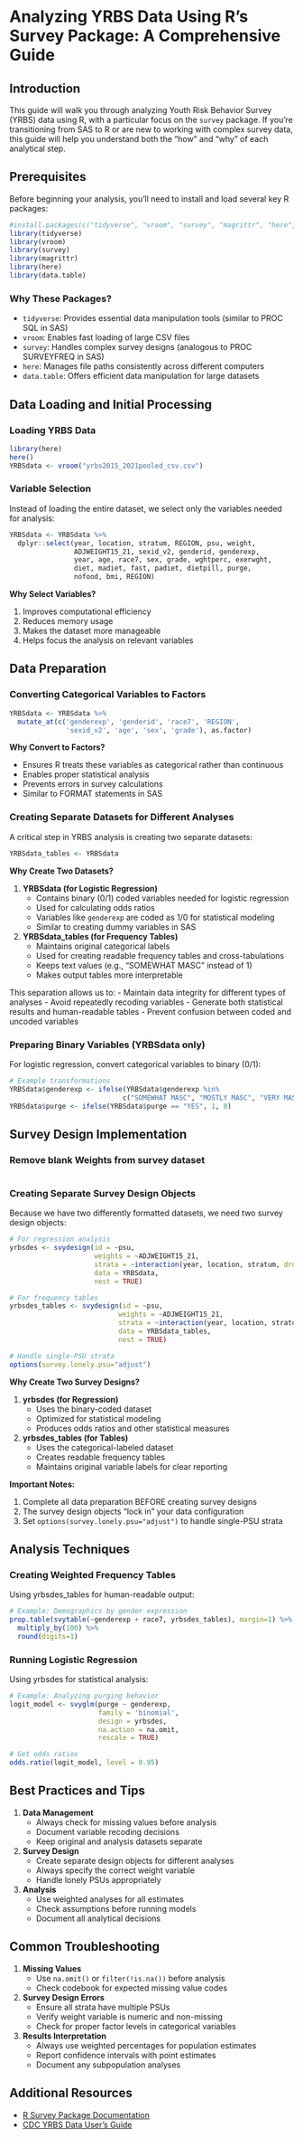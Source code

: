 # Analyzing YRBS Data Using R's Survey Package: A Comprehensive Guide

## Introduction

This guide will walk you through analyzing Youth Risk Behavior Survey (YRBS) data using R, with a particular focus on the `survey` package. If you're transitioning from SAS to R or are new to working with complex survey data, this guide will help you understand both the "how" and "why" of each analytical step.

## Prerequisites

Before beginning your analysis, you'll need to install and load several key R packages:

```{r}
#install.packages(c("tidyverse", "vroom", "survey", "magrittr", "here", "data.table"))
library(tidyverse)
library(vroom)
library(survey)
library(magrittr)
library(here)
library(data.table)
```

### Why These Packages?

- `tidyverse`: Provides essential data manipulation tools (similar to PROC SQL in SAS)
- `vroom`: Enables fast loading of large CSV files
- `survey`: Handles complex survey designs (analogous to PROC SURVEYFREQ in SAS)
- `here`: Manages file paths consistently across different computers
- `data.table`: Offers efficient data manipulation for large datasets

## Data Loading and Initial Processing

### Loading YRBS Data

```{r}
library(here)
here()
YRBSdata <- vroom("yrbs2015_2021pooled_csv.csv")
```

### Variable Selection

Instead of loading the entire dataset, we select only the variables needed for analysis:

```{r}
YRBSdata <- YRBSdata %>% 
  dplyr::select(year, location, stratum, REGION, psu, weight, 
                ADJWEIGHT15_21, sexid_v2, genderid, genderexp, 
                year, age, race7, sex, grade, wghtperc, exerwght, 
                diet, madiet, fast, padiet, dietpill, purge, 
                nofood, bmi, REGION)
```

**Why Select Variables?**

1. Improves computational efficiency
2. Reduces memory usage
3. Makes the dataset more manageable
4. Helps focus the analysis on relevant variables

## Data Preparation

### Converting Categorical Variables to Factors

```{r}
YRBSdata <- YRBSdata %>% 
  mutate_at(c('genderexp', 'genderid', 'race7', 'REGION', 
              'sexid_v2', 'age', 'sex', 'grade'), as.factor)
```

**Why Convert to Factors?**

- Ensures R treats these variables as categorical rather than continuous
- Enables proper statistical analysis
- Prevents errors in survey calculations
- Similar to FORMAT statements in SAS

### Creating Separate Datasets for Different Analyses

A critical step in YRBS analysis is creating two separate datasets:

```{r}
YRBSdata_tables <- YRBSdata
```

**Why Create Two Datasets?**

1. **YRBSdata (for Logistic Regression)**
   - Contains binary (0/1) coded variables needed for logistic regression
   - Used for calculating odds ratios
   - Variables like `genderexp` are coded as 1/0 for statistical modeling
   - Similar to creating dummy variables in SAS

2. **YRBSdata_tables (for Frequency Tables)**
   - Maintains original categorical labels
   - Used for creating readable frequency tables and cross-tabulations
   - Keeps text values (e.g., "SOMEWHAT MASC" instead of 1)
   - Makes output tables more interpretable

This separation allows us to:
- Maintain data integrity for different types of analyses
- Avoid repeatedly recoding variables
- Generate both statistical results and human-readable tables
- Prevent confusion between coded and uncoded variables

### Preparing Binary Variables (YRBSdata only)

For logistic regression, convert categorical variables to binary (0/1):

```{r}
# Example transformations
YRBSdata$genderexp <- ifelse(YRBSdata$genderexp %in% 
                            c("SOMEWHAT MASC", "MOSTLY MASC", "VERY MASC"), 1, 0)
YRBSdata$purge <- ifelse(YRBSdata$purge == "YES", 1, 0)
```

## Survey Design Implementation

### Remove blank Weights from survey dataset


```{r}

```

### Creating Separate Survey Design Objects

Because we have two differently formatted datasets, we need two survey design objects:

```{r}
# For regression analysis
yrbsdes <- svydesign(id = ~psu,
                     weights = ~ADJWEIGHT15_21,
                     strata = ~interaction(year, location, stratum, drop = TRUE),
                     data = YRBSdata,
                     nest = TRUE)

# For frequency tables
yrbsdes_tables <- svydesign(id = ~psu,
                           weights = ~ADJWEIGHT15_21,
                           strata = ~interaction(year, location, stratum, drop = TRUE),
                           data = YRBSdata_tables,
                           nest = TRUE)

# Handle single-PSU strata
options(survey.lonely.psu="adjust")
```

**Why Create Two Survey Designs?**

1. **yrbsdes (for Regression)**
   - Uses the binary-coded dataset
   - Optimized for statistical modeling
   - Produces odds ratios and other statistical measures

2. **yrbsdes_tables (for Tables)**
   - Uses the categorical-labeled dataset
   - Creates readable frequency tables
   - Maintains original variable labels for clear reporting

**Important Notes:**

1. Complete all data preparation BEFORE creating survey designs
2. The survey design objects "lock in" your data configuration
3. Set `options(survey.lonely.psu="adjust")` to handle single-PSU strata

## Analysis Techniques

### Creating Weighted Frequency Tables

Using yrbsdes_tables for human-readable output:

```{r}
# Example: Demographics by gender expression
prop.table(svytable(~genderexp + race7, yrbsdes_tables), margin=1) %>% 
  multiply_by(100) %>% 
  round(digits=1)
```

### Running Logistic Regression

Using yrbsdes for statistical analysis:

```{r}
# Example: Analyzing purging behavior
logit_model <- svyglm(purge ~ genderexp, 
                      family = 'binomial', 
                      design = yrbsdes, 
                      na.action = na.omit, 
                      rescale = TRUE)

# Get odds ratios
odds.ratio(logit_model, level = 0.95)
```

## Best Practices and Tips

1. **Data Management**
   - Always check for missing values before analysis
   - Document variable recoding decisions
   - Keep original and analysis datasets separate

2. **Survey Design**
   - Create separate design objects for different analyses
   - Always specify the correct weight variable
   - Handle lonely PSUs appropriately

3. **Analysis**
   - Use weighted analyses for all estimates
   - Check assumptions before running models
   - Document all analytical decisions

## Common Troubleshooting

1. **Missing Values**
   - Use `na.omit()` or `filter(!is.na())` before analysis
   - Check codebook for expected missing value codes

2. **Survey Design Errors**
   - Ensure all strata have multiple PSUs
   - Verify weight variable is numeric and non-missing
   - Check for proper factor levels in categorical variables

3. **Results Interpretation**
   - Always use weighted percentages for population estimates
   - Report confidence intervals with point estimates
   - Document any subpopulation analyses

## Additional Resources

- [R Survey Package Documentation](https://cran.r-project.org/web/packages/survey/survey.pdf)
- [CDC YRBS Data User's Guide](https://www.cdc.gov/healthyyouth/data/yrbs/pdf/2019/2019_National_YRBS_Data_Users_Guide.pdf)